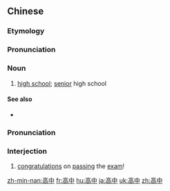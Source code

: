 ==Chinese==
{{zh-forms}}

===Etymology===
{{abbreviation of|高級中學|tr=gāojí zhōngxué|lang=zh}}

===Pronunciation===
{{zh-pron
|m=gāozhōng
|c=gou1 zung1
|h=pfs=kô-chûng
|mn=ko-tiong
|cat=n,intj
}}

===Noun===
{{zh-noun}}

# [[high school]]; [[senior]] high school

====See also====
* {{zh-l|初中}}

===Pronunciation===
{{zh-pron
|m=gāozhòng
|c=gou1 zung3
|h=pfs=kô-chung
|mn=ko-tiòng
|cat=n,intj
}}

===Interjection===
{{zh-interj}}

# [[congratulations]] on [[passing]] the [[exam]]!

{{zh-cat|Intermediate|Schools}}

[[zh-min-nan:高中]]
[[fr:高中]]
[[hu:高中]]
[[ja:高中]]
[[uk:高中]]
[[zh:高中]]